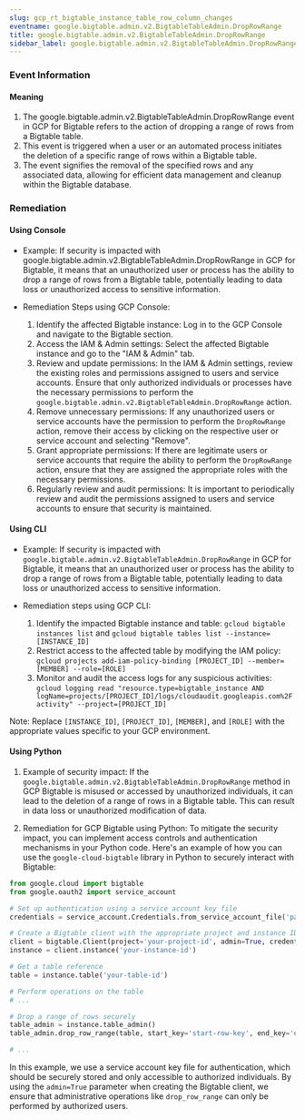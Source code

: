 ```yaml
--- 
slug: gcp_rt_bigtable_instance_table_row_column_changes
eventname: google.bigtable.admin.v2.BigtableTableAdmin.DropRowRange
title: google.bigtable.admin.v2.BigtableTableAdmin.DropRowRange
sidebar_label: google.bigtable.admin.v2.BigtableTableAdmin.DropRowRange
---
```

                       
### Event Information

#### Meaning

1. The google.bigtable.admin.v2.BigtableTableAdmin.DropRowRange event in GCP for Bigtable refers to the action of dropping a range of rows from a Bigtable table.
2. This event is triggered when a user or an automated process initiates the deletion of a specific range of rows within a Bigtable table.
3. The event signifies the removal of the specified rows and any associated data, allowing for efficient data management and cleanup within the Bigtable database.

### Remediation

#### Using Console

- Example: If security is impacted with google.bigtable.admin.v2.BigtableTableAdmin.DropRowRange in GCP for Bigtable, it means that an unauthorized user or process has the ability to drop a range of rows from a Bigtable table, potentially leading to data loss or unauthorized access to sensitive information.

- Remediation Steps using GCP Console:
  1. Identify the affected Bigtable instance: Log in to the GCP Console and navigate to the Bigtable section.
  2. Access the IAM & Admin settings: Select the affected Bigtable instance and go to the "IAM & Admin" tab.
  3. Review and update permissions: In the IAM & Admin settings, review the existing roles and permissions assigned to users and service accounts. Ensure that only authorized individuals or processes have the necessary permissions to perform the `google.bigtable.admin.v2.BigtableTableAdmin.DropRowRange` action.
  4. Remove unnecessary permissions: If any unauthorized users or service accounts have the permission to perform the `DropRowRange` action, remove their access by clicking on the respective user or service account and selecting "Remove".
  5. Grant appropriate permissions: If there are legitimate users or service accounts that require the ability to perform the `DropRowRange` action, ensure that they are assigned the appropriate roles with the necessary permissions.
  6. Regularly review and audit permissions: It is important to periodically review and audit the permissions assigned to users and service accounts to ensure that security is maintained.

#### Using CLI

- Example: If security is impacted with `google.bigtable.admin.v2.BigtableTableAdmin.DropRowRange` in GCP for Bigtable, it means that an unauthorized user or process has the ability to drop a range of rows from a Bigtable table, potentially leading to data loss or unauthorized access to sensitive information.

- Remediation steps using GCP CLI:
  1. Identify the impacted Bigtable instance and table: `gcloud bigtable instances list` and `gcloud bigtable tables list --instance=[INSTANCE_ID]`
  2. Restrict access to the affected table by modifying the IAM policy: `gcloud projects add-iam-policy-binding [PROJECT_ID] --member=[MEMBER] --role=[ROLE]`
  3. Monitor and audit the access logs for any suspicious activities: `gcloud logging read "resource.type=bigtable_instance AND logName=projects/[PROJECT_ID]/logs/cloudaudit.googleapis.com%2Factivity" --project=[PROJECT_ID]`

Note: Replace `[INSTANCE_ID]`, `[PROJECT_ID]`, `[MEMBER]`, and `[ROLE]` with the appropriate values specific to your GCP environment.

#### Using Python

1. Example of security impact: If the `google.bigtable.admin.v2.BigtableTableAdmin.DropRowRange` method in GCP Bigtable is misused or accessed by unauthorized individuals, it can lead to the deletion of a range of rows in a Bigtable table. This can result in data loss or unauthorized modification of data.

2. Remediation for GCP Bigtable using Python: To mitigate the security impact, you can implement access controls and authentication mechanisms in your Python code. Here's an example of how you can use the `google-cloud-bigtable` library in Python to securely interact with Bigtable:

```python
from google.cloud import bigtable
from google.oauth2 import service_account

# Set up authentication using a service account key file
credentials = service_account.Credentials.from_service_account_file('path/to/service_account_key.json')

# Create a Bigtable client with the appropriate project and instance ID
client = bigtable.Client(project='your-project-id', admin=True, credentials=credentials)
instance = client.instance('your-instance-id')

# Get a table reference
table = instance.table('your-table-id')

# Perform operations on the table
# ...

# Drop a range of rows securely
table_admin = instance.table_admin()
table_admin.drop_row_range(table, start_key='start-row-key', end_key='end-row-key')

# ...
```

In this example, we use a service account key file for authentication, which should be securely stored and only accessible to authorized individuals. By using the `admin=True` parameter when creating the Bigtable client, we ensure that administrative operations like `drop_row_range` can only be performed by authorized users.


 